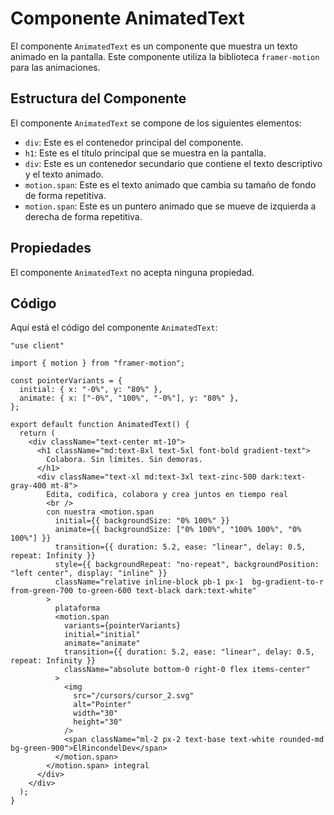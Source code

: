# Componente AnimatedText

El componente `AnimatedText` es un componente que muestra un texto animado en la pantalla. Este componente utiliza la biblioteca `framer-motion` para las animaciones.

## Estructura del Componente

El componente `AnimatedText` se compone de los siguientes elementos:

- `div`: Este es el contenedor principal del componente.
- `h1`: Este es el título principal que se muestra en la pantalla.
- `div`: Este es un contenedor secundario que contiene el texto descriptivo y el texto animado.
- `motion.span`: Este es el texto animado que cambia su tamaño de fondo de forma repetitiva.
- `motion.span`: Este es un puntero animado que se mueve de izquierda a derecha de forma repetitiva.

## Propiedades

El componente `AnimatedText` no acepta ninguna propiedad.

## Código

Aquí está el código del componente `AnimatedText`:

``` tsx
"use client"

import { motion } from "framer-motion";

const pointerVariants = {
  initial: { x: "-0%", y: "80%" },
  animate: { x: ["-0%", "100%", "-0%"], y: "80%" },
};

export default function AnimatedText() {
  return (
    <div className="text-center mt-10">
      <h1 className="md:text-8xl text-5xl font-bold gradient-text">
        Colabora. Sin límites. Sin demoras.
      </h1>
      <div className="text-xl md:text-3xl text-zinc-500 dark:text-gray-400 mt-8">
        Edita, codifica, colabora y crea juntos en tiempo real
        <br />
        con nuestra <motion.span
          initial={{ backgroundSize: "0% 100%" }}
          animate={{ backgroundSize: ["0% 100%", "100% 100%", "0% 100%"] }}
          transition={{ duration: 5.2, ease: "linear", delay: 0.5, repeat: Infinity }}
          style={{ backgroundRepeat: "no-repeat", backgroundPosition: "left center", display: "inline" }}
          className="relative inline-block pb-1 px-1  bg-gradient-to-r from-green-700 to-green-600 text-black dark:text-white"
        >
          plataforma
          <motion.span
            variants={pointerVariants}
            initial="initial"
            animate="animate"
            transition={{ duration: 5.2, ease: "linear", delay: 0.5, repeat: Infinity }}
            className="absolute bottom-0 right-0 flex items-center"
          >
            <img
              src="/cursors/cursor_2.svg"
              alt="Pointer"
              width="30"
              height="30"
            />
            <span className="ml-2 px-2 text-base text-white rounded-md bg-green-900">ElRincondelDev</span>
          </motion.span>
        </motion.span> integral
      </div>
    </div>
  );
}
```